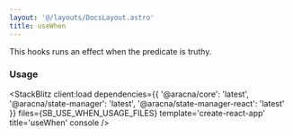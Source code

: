 ```yaml
---
layout: '@/layouts/DocsLayout.astro'
title: useWhen
---
```



This hooks runs an effect when the predicate is truthy.

### Usage

<StackBlitz
  client:load
  dependencies={{
    '@aracna/core': 'latest',
    '@aracna/state-manager': 'latest',
    '@aracna/state-manager-react': 'latest'
  }}
  files={SB_USE_WHEN_USAGE_FILES}
  template='create-react-app'
  title='useWhen'
  console
/>
